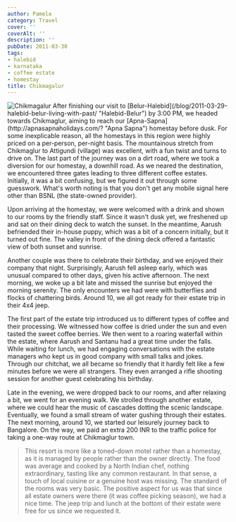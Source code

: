 ```yaml
---
author: Pamela
category: Travel
cover: ''
coverAlt: ''
description: ''
pubDate: 2011-03-30
tags:
- halebid
- karnataka
- coffee estate
- homestay
title: Chikmagalur
---
```



<Image src={pic1} alt="Chikmagalur"/>
After finishing our visit to [Belur-Halebid](/blog/2011-03-29-halebid-belur-living-with-past/ "Halebid-Belur") by 3:00 PM, we headed towards Chikmaglur, aiming to reach our [Apna-Sapna](http://apnasapnaholidays.com/? "Apna Sapna") homestay before dusk. For some inexplicable reason, all the homestays in this region were highly priced on a per-person, per-night basis. The mountainous stretch from Chikmaglur to Attigundi (village) was excellent, with a fun twist and turns to drive on. The last part of the journey was on a dirt road, where we took a diversion for our homestay, a downhill road. As we neared the destination, we encountered three gates leading to three different coffee estates. Initially, it was a bit confusing, but we figured it out through some guesswork. What's worth noting is that you don't get any mobile signal here other than BSNL (the state-owned provider).

Upon arriving at the homestay, we were welcomed with a drink and shown to our rooms by the friendly staff. Since it wasn't dusk yet, we freshened up and sat on their dining deck to watch the sunset. In the meantime, Aarush befriended their in-house puppy, which was a bit of a concern initially, but it turned out fine. The valley in front of the dining deck offered a fantastic view of both sunset and sunrise.

Another couple was there to celebrate their birthday, and we enjoyed their company that night. Surprisingly, Aarush fell asleep early, which was unusual compared to other days, given his active afternoon. The next morning, we woke up a bit late and missed the sunrise but enjoyed the morning serenity. The only encounters we had were with butterflies and flocks of chattering birds. Around 10, we all got ready for their estate trip in their 4x4 jeep.

The first part of the estate trip introduced us to different types of coffee and their processing. We witnessed how coffee is dried under the sun and even tasted the sweet coffee berries. We then went to a roaring waterfall within the estate, where Aarush and Santanu had a great time under the falls. While waiting for lunch, we had engaging conversations with the estate managers who kept us in good company with small talks and jokes. Through our chitchat, we all became so friendly that it hardly felt like a few minutes before we were all strangers. They even arranged a rifle shooting session for another guest celebrating his birthday.

Late in the evening, we were dropped back to our rooms, and after relaxing a bit, we went for an evening walk. We strolled through another estate, where we could hear the music of cascades dotting the scenic landscape. Eventually, we found a small stream of water gushing through their estates. The next morning, around 10, we started our leisurely journey back to Bangalore. On the way, we paid an extra 200 INR to the traffic police for taking a one-way route at Chikmaglur town.

> This resort is more like a toned-down motel rather than a homestay, as it is managed by people rather than the owner directly. The food was average and cooked by a North Indian chef, nothing extraordinary, tasting like any common restaurant. In that sense, a touch of local cuisine or a genuine host was missing. The standard of the rooms was very basic. The positive aspect for us was that since all estate owners were there (it was coffee picking season), we had a nice time. The jeep trip and lunch at the bottom of their estate were free for us since we requested it.